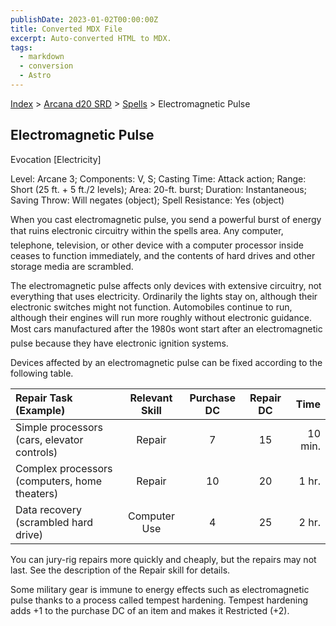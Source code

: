 ```yaml
---
publishDate: 2023-01-02T00:00:00Z
title: Converted MDX File
excerpt: Auto-converted HTML to MDX.
tags:
  - markdown
  - conversion
  - Astro
---
```






[Index](-index) > [Arcana d20 SRD](arcana-d20-srd-index) > [Spells](arcana-d20-srd-spells-index) > Electromagnetic Pulse




## Electromagnetic Pulse


Evocation [Electricity]


Level: Arcane 3; Components: V, S; Casting Time: Attack action; Range: Short (25 ft. + 5 ft./2 levels); Area: 20-ft. burst; Duration: Instantaneous; Saving Throw: Will negates (object); Spell Resistance: Yes (object)


When you cast electromagnetic pulse, you send a powerful burst of energy that ruins electronic circuitry within the spells area. Any computer, telephone, television, or other device with a computer processor inside ceases to function immediately, and the contents of hard drives and other storage media are scrambled.


The electromagnetic pulse affects only devices with extensive circuitry, not everything that uses electricity. Ordinarily the lights stay on, although their electronic switches might not function. Automobiles continue to run, although their engines will run more roughly without electronic guidance. Most cars manufactured after the 1980s wont start after an electromagnetic pulse because they have electronic ignition systems.


Devices affected by an electromagnetic pulse can be fixed according to the following table.


| Repair Task (Example) | Relevant Skill | Purchase DC | Repair DC | Time |
| :----------------------- | :----------------: | :-------------: | :-----------: | ------: |
| Simple processors (cars, elevator controls) | Repair | 7 | 15 | 10 min. |
| Complex processors (computers, home theaters) | Repair | 10 | 20 | 1 hr. |
| Data recovery (scrambled hard drive) | Computer Use | 4 | 25 | 2 hr. |



You can jury-rig repairs more quickly and cheaply, but the repairs may not last. See the description of the Repair skill for details.


Some military gear is immune to energy effects such as electromagnetic pulse thanks to a process called tempest hardening. Tempest hardening adds +1 to the purchase DC of an item and makes it Restricted (+2).



